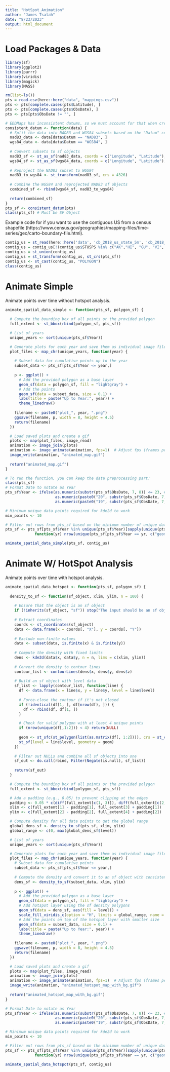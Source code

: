 ```yaml
---
title: "HotSpot_Animation"
author: "James Tsalah"
date: "8/23/2023"
output: html_document
---
```

# Load Packages & Data
```r
library(sf)
library(ggplot2)
library(purrr)
library(viridis)
library(magick)
library(MASS)
```

```r
rm(list=ls())
pts = read.csv(here::here("data", "mappings.csv"))
pts <- pts[complete.cases(pts$Latitude), ]
pts <- pts[complete.cases(pts$ObsDate), ]
pts <- pts[pts$ObsDate != "", ]

# EDDMaps has inconsistent datums, so we must account for that when creating an sf object.
consistent_datum <- function(data) {
  # Split the data into NAD83 and WGS84 subsets based on the "Datum" column
  nad83_data <- data[data$Datum == "NAD83", ]
  wgs84_data <- data[data$Datum == "WGS84", ]
  
  # Convert subsets to sf objects
  nad83_sf <- st_as_sf(nad83_data, coords = c("Longitude", "Latitude"), crs = 4269, remove = FALSE)
  wgs84_sf <- st_as_sf(wgs84_data, coords = c("Longitude", "Latitude"), crs = 4326, remove = FALSE)
  
  # Reproject the NAD83 subset to WGS84
  nad83_to_wgs84 <- st_transform(nad83_sf, crs = 4326)
  
  # Combine the WGS84 and reprojected NAD83 sf objects
  combined_sf <- rbind(wgs84_sf, nad83_to_wgs84)
  
  return(combined_sf)
}
pts_sf <- consistent_datum(pts)
class(pts_sf) # Must be SF Object
```

Example code for if you want to use the contiguous US from a census shapefile (https://www.census.gov/geographies/mapping-files/time-series/geo/carto-boundary-file.html).
```r
contig_us = st_read(here::here('data', 'cb_2018_us_state_5m', 'cb_2018_us_state_5m.shp'))
contig_us = contig_us[!(contig_us$STUSPS %in% c("AK","HI", "GU", "VI", "PR", "MP", "AS")),]
contig_us = st_union(contig_us)
contig_us = st_transform(contig_us, st_crs(pts_sf))
contig_us <- st_cast(contig_us, "POLYGON")
class(contig_us)
```

# Animate Simple
Animate points over time without hotspot analysis.
```r
animate_spatial_data_simple <- function(pts_sf, polygon_sf) {
  
  # Compute the bounding box of all points or the provided polygon
  full_extent <- st_bbox(rbind(polygon_sf, pts_sf))

  # List of years
  unique_years <- sort(unique(pts_sf$Year))

  # Generate plots for each year and save them as individual image files
  plot_files <- map_chr(unique_years, function(year) {
    
    # Subset data for cumulative points up to the year
    subset_data <- pts_sf[pts_sf$Year <= year,]
    
    p <- ggplot() +
      # Add the provided polygon as a base layer
      geom_sf(data = polygon_sf, fill = "lightgray") +
      # Add the points
      geom_sf(data = subset_data, size = 0.1) +
      labs(title = paste("Up to Year:", year)) +
      theme_linedraw()
    
    filename <- paste0("plot_", year, ".png")
    ggsave(filename, p, width = 8, height = 4.5)
    return(filename)
  })

  # Load saved plots and create a gif
  plots <- map(plot_files, image_read)
  animation <- image_join(plots)
  animation <- image_animate(animation, fps=1)  # Adjust fps (frames per second) as desired
  image_write(animation, "animated_map.gif")
  
  return("animated_map.gif")
}

# To run the function, you can keep the data preprocessing part:
class(pts_sf)
# Format Date to notate as Year
pts_sf$Year <- ifelse(as.numeric(substr(pts_sf$ObsDate, 7, 8)) <= 23, # Edit Current Year
                      as.numeric(paste0("20", substr(pts_sf$ObsDate, 7, 8))),
                      as.numeric(paste0("19", substr(pts_sf$ObsDate, 7, 8))))

# Minimum unique data points required for kde2d to work
min_points <- 10

# Filter out rows from pts_sf based on the minimum number of unique data points for each year
pts_sf <- pts_sf[pts_sf$Year %in% unique(pts_sf$Year)[sapply(unique(pts_sf$Year), 
             function(yr) nrow(unique(pts_sf[pts_sf$Year == yr, c("geometry")])) >= min_points)], ]

animate_spatial_data_simple(pts_sf, contig_us)
```

# Animate W/ HotSpot Analysis
Animate points over time with hotspot analysis.
```r
animate_spatial_data_hotspot <- function(pts_sf, polygon_sf) {
  
  density_to_sf <- function(sf_object, xlim, ylim, n = 100) {
    
    # Ensure that the object is an sf object
    if (!inherits(sf_object, "sf")) stop("The input should be an sf object.")
  
    # Extract coordinates
    coords <- st_coordinates(sf_object)
    data <- data.frame(x = coords[, "X"], y = coords[, "Y"])
    
    # Exclude non-finite values
    data <- subset(data, is.finite(x) & is.finite(y))
    
    # Compute the density with fixed limits
    dens <- kde2d(data$x, data$y, n = n, lims = c(xlim, ylim))
    
    # Convert the density to contour lines
    contour_list <- contourLines(dens$x, dens$y, dens$z)
    
    # Build an sf object with level data
    sf_list <- lapply(contour_list, function(line) {
      df <- data.frame(x = line$x, y = line$y, level = line$level)
      
      # Force-close the contour if it's not closed
      if (!identical(df[1, ], df[nrow(df), ])) {
        df <- rbind(df, df[1, ])
      }

      # Check for valid polygon with at least 4 unique points
      if (nrow(unique(df[,1:2])) < 4) return(NULL)
      
      geom <- st_sfc(st_polygon(list(as.matrix(df[, 1:2]))), crs = st_crs(sf_object))
      st_sf(level = line$level, geometry = geom)
    })
    
    # Filter out NULLs and combine all sf objects into one
    sf_out <- do.call(rbind, Filter(Negate(is.null), sf_list))
    
    return(sf_out)
  }

  # Compute the bounding box of all points or the provided polygon
  full_extent <- st_bbox(rbind(polygon_sf, pts_sf))

  # Add a padding (e.g., 0.05) to prevent clipping at the edges
  padding <- 0.05 * c(diff(full_extent[c(1, 3)]), diff(full_extent[c(2, 4)]))
  xlim <- c(full_extent[1] - padding[1], full_extent[3] + padding[1])
  ylim <- c(full_extent[2] - padding[2], full_extent[4] + padding[2])

  # Compute density for all data points to get the global range
  global_dens_sf <- density_to_sf(pts_sf, xlim, ylim)
  global_range <- c(0, max(global_dens_sf$level))

  # List of years
  unique_years <- sort(unique(pts_sf$Year))

  # Generate plots for each year and save them as individual image files
  plot_files <- map_chr(unique_years, function(year) {
    # Subset data for cumulative points
    subset_data <- pts_sf[pts_sf$Year <= year,]
    
    # Compute the density and convert it to an sf object with consistent xlim and ylim
    dens_sf <- density_to_sf(subset_data, xlim, ylim)
    
    p <- ggplot() +
      # Add the provided polygon as a base layer
      geom_sf(data = polygon_sf, fill = "lightgray") +
      # Add hotspot layer using the sf density polygons
      geom_sf(data = dens_sf, aes(fill = level)) +
      scale_fill_viridis_c(option = "H", limits = global_range, name = "Density", n.breaks = 10, direction = 1) + 
      # Add the points on top of the hotspot layer with smaller size
      geom_sf(data = subset_data, size = 0.1) +
      labs(title = paste("Up to Year:", year)) +
      theme_linedraw()
    
    filename <- paste0("plot_", year, ".png")
    ggsave(filename, p, width = 8, height = 4.5)
    return(filename)
  })

  # Load saved plots and create a gif
  plots <- map(plot_files, image_read)
  animation <- image_join(plots)
  animation <- image_animate(animation, fps=1)  # Adjust fps (frames per second) as desired
  image_write(animation, "animated_hotspot_map_with_bg.gif")
  
  return("animated_hotspot_map_with_bg.gif")
}

# Format Date to notate as Year
pts_sf$Year <- ifelse(as.numeric(substr(pts_sf$ObsDate, 7, 8)) <= 23, # Edit Current Year
                      as.numeric(paste0("20", substr(pts_sf$ObsDate, 7, 8))),
                      as.numeric(paste0("19", substr(pts_sf$ObsDate, 7, 8))))

# Minimum unique data points required for kde2d to work
min_points <- 10

# Filter out rows from pts_sf based on the minimum number of unique data points for each year
pts_sf <- pts_sf[pts_sf$Year %in% unique(pts_sf$Year)[sapply(unique(pts_sf$Year), 
             function(yr) nrow(unique(pts_sf[pts_sf$Year == yr, c("geometry")])) >= min_points)], ]

animate_spatial_data_hotspot(pts_sf, contig_us)
```






